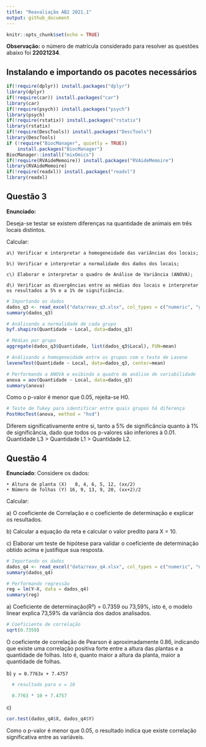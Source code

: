 ```yaml
---
title: "Reavaliação AB2 2021.1"
output: github_document
---
```


```r
knitr::opts_chunk$set(echo = TRUE)
```

**Observação:** o número de matrícula considerado para resolver as questões abaixo foi **22021234**.

## Instalando e importando os pacotes necessários
```r
if(!require(dplyr)) install.packages("dplyr")
library(dplyr)    
if(!require(car)) install.packages("car")   
library(car)                                
if(!require(psych)) install.packages("psych") 
library(psych)                                
if(!require(rstatix)) install.packages("rstatix") 
library(rstatix)                                
if(!require(DescTools)) install.packages("DescTools") 
library(DescTools)
if (!require("BiocManager", quietly = TRUE))
    install.packages("BiocManager")
BiocManager::install("mixOmics")
if(!require(RVAideMemoire)) install.packages("RVAideMemoire") 
library(RVAideMemoire)    
if(!require(readxl)) install.packages("readxl") 
library(readxl)    
```

## Questão 3

**Enunciado:**

Deseja-se testar se existem diferenças na quantidade de animais em três locais distintos.  

Calcular:

    a\) Verificar e interpretar a homogeneidade das variâncias dos locais;
    
    b\) Verificar e interpretar a normalidade dos dados dos locais;
    
    c\) Elaborar e interpretar o quadro de Análise de Variância (ANOVA);
    
    d\) Verificar as divergências entre as médias dos locais e interpretar os resultados a 5% e a 1% de significância.


```r
# Importando os dados
dados_q3 <- read_excel("data/reav_q3.xlsx", col_types = c("numeric", "guess"))
summary(dados_q3)
```

```r
# Análisando a normalidade de cada grupo 
byf.shapiro(Quantidade ~ Local, data=dados_q3)
```
```r
# Médias por grupo
aggregate(dados_q3$Quantidade, list(dados_q3$Local), FUN=mean) 
```
```r
# Análisando a homogeneidade entre os grupos com o teste de Lavene
leveneTest(Quantidade ~ Local, data=dados_q3, center=mean)
```
```r
# Performando a ANOVA e exibindo a quadro de análise de variabilidade
anova = aov(Quantidade ~ Local, data=dados_q3)
summary(anova)
```

Como o p-valor é menor que 0.05, rejeita-se H0.

```r
# Teste de Tukey para identificar entre quais grupos há diferença
PostHocTest(anova, method = "hsd")
```

Diferem significativamente entre si, tanto a 5% de significância quanto à 1% de significância, dado que todos os p-valores são inferiores à 0.01. Quantidade L3 > Quantidade L1 > Quantidade L2.

## Questão 4

**Enunciado**: Considere os dados: 

    • Altura de planta (X)   8, 4, 6, 5, 12, (xx/2)
    • Número de folhas (Y) 16, 9, 13, 9, 20, (xx+2)/2
    
Calcular: 

a\) O coeficiente de Correlação e o coeficiente de determinação e explicar os resultados.

b\) Calcular a equação da reta e calcular o valor predito para X = 10.

c\) Elaborar um teste de hipótese para validar o coeficiente de determinação obtido acima e justifique sua resposta.  

```r
# Importando os dados
dados_q4 <- read_excel("data/reav_q4.xlsx", col_types = c("numeric", "numeric"))
summary(dados_q4) 
```

```r
# Performando regressão
reg = lm(Y~X, data = dados_q4)
summary(reg) 
```

a\) Coeficiente de determinação(R²) =  0.7359 ou 73,59%, isto é, o modelo linear explica 73,59% da variância dos dados analisados.

```r
# Coeficiente de correlação
sqrt(0.7359)
```
O coeficiente de correlação de Pearson é aproximadamente 0.86, indicando que existe uma correlação positiva forte entre a altura das plantas e a quantidade de folhas.  Isto é, quanto maior a altura da planta, maior a quantidade de folhas.

b\) `y = 0.7763x + 7.4757`

```r
  # resultado para x = 10

  0.7763 * 10 + 7.4757
```

c\) 
```r
cor.test(dados_q4$X, dados_q4$Y)
```
Como o p-valor é menor que 0.05, o resultado indica que existe correlação significativa entre as variáveis.
